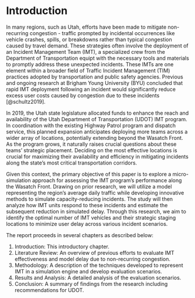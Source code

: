 # Introduction

In many regions, such as Utah, efforts have been made to mitigate non-recurring congestion - traffic prompted by incidental occurrences like vehicle crashes, spills, or breakdowns rather than typical congestion caused by travel demand. These strategies often involve the deployment of an Incident Management Team (IMT), a specialized crew from the Department of Transportation equipt with the necessary tools and materials to promptly address these unexpected incidents. These IMTs are one element within a broader field of Traffic Incident Management (TIM) practices adopted by transportation and public safety agencies. Previous and ongoing research at Brigham Young University (BYU) concluded that rapid IMT deployment following an incident would significantly reduce excess user costs caused by congestion due to these incidents [@schultz2019].

In 2019, the Utah state legislature allocated funds to enhance the reach and availability of the Utah Department of Transportation (UDOT) IMT program. In coordination with the existing Highway Patrol program and dispatch service, this planned expansion anticipates deploying more teams across a wider array of locations, potentially extending beyond the Wasatch Front. As the program grows, it naturally raises crucial questions about these teams' strategic placement. Deciding on the most effective locations is crucial for maximizing their availability and efficiency in mitigating incidents along the state's most critical transportation corridors.

Given this context, the primary objective of this paper is to explore a micro-simulation approach for assessing the IMT program's performance along the Wasatch Front. Drawing on prior research, we will utilize a model representing the region's average daily traffic while developing innovative methods to simulate capacity-reducing incidents. The study will then analyze how IMT units respond to these incidents and estimate the subsequent reduction in simulated delay. Through this research, we aim to identify the optimal number of IMT vehicles and their strategic staging locations to minimize user delay across various incident scenarios.

The report proceeds in several chapters as described below:

1.  Introduction: This introductory chapter.
2.  Literature Review: An overview of previous efforts to evaluate IMT effectiveness and model delay due to non-recurring congestion.
3.  Methodology: A description of the techniques developed to represent IMT in a simulation engine and develop evaluation scenarios.
4.  Results and Analysis: A detailed analysis of the evaluation scenarios.
5.  Conclusion: A summary of findings from the research including recommendations for UDOT.
